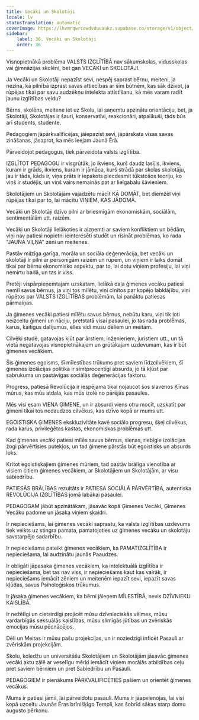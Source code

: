 ```yaml
---
title: Vecāki un Skolotāji
locale: lv
statusTranslation: automatic
coverImage: https://lhvmrqwrcowdvduuaukz.supabase.co/storage/v1/object/public/strapi-uploads/small_cover-educacion-fundamental.webp-2d51a7828a2b1309555be27f7e2a61a0.webp
sidebar:
    label: 36. Vecāki un Skolotāji
    order: 36
---
```

Visnopietnākā problēma VALSTS IZGLĪTĪBĀ nav sākumskolas, vidusskolas vai ģimnāzijas skolēni, bet gan VECĀKI un SKOLOTĀJI.

Ja Vecāki un Skolotāji nepazīst sevi, nespēj saprast bērnu, meiteni, ja nezina, kā pilnībā izprast savas attiecības ar šīm būtnēm, kas sāk dzīvot, ja rūpējas tikai par savu audzēkņu intelekta attīstīšanu, kā mēs varam radīt jaunu izglītības veidu?

Bērns, skolēns, meitene iet uz Skolu, lai saņemtu apzinātu orientāciju, bet, ja Skolotāji, Skolotājas ir šauri, konservatīvi, reakcionāri, atpalikuši, tāds būs arī students, studente.

Pedagogiem jāpārkvalificējas, jāiepazīst sevi, jāpārskata visas savas zināšanas, jāsaprot, ka mēs ieejam Jaunā Ērā.

Pārveidojot pedagogus, tiek pārveidota valsts izglītība.

IZGLĪTOT PEDAGOGU ir visgrūtāk, jo ikviens, kurš daudz lasījis, ikviens, kuram ir grāds, ikviens, kuram ir jāmāca, kurš strādā par skolas skolotāju, jau ir tāds, kāds ir, viņa prāts ir iepakots piecdesmit tūkstošos teoriju, ko viņš ir studējis, un viņš vairs nemainās pat ar lielgabalu šāvieniem.

Skolotājiem un Skolotājām vajadzētu mācīt KĀ DOMĀT, bet diemžēl viņi rūpējas tikai par to, lai mācītu VIŅIEM, KAS JĀDOMĀ.

Vecāki un Skolotāji dzīvo pilni ar briesmīgām ekonomiskām, sociālām, sentimentālām utt. raizēm.

Vecāki un Skolotāji lielākoties ir aizņemti ar saviem konfliktiem un bēdām, viņi nav patiesi nopietni ieinteresēti studēt un risināt problēmas, ko rada "JAUNĀ VIĻŅA" zēni un meitenes.

Pastāv milzīga garīga, morāla un sociāla deģenerācija, bet vecāki un skolotāji ir pilni ar personīgām raizēm un rūpēm, un viņiem ir laiks domāt tikai par bērnu ekonomisko aspektu, par to, lai dotu viņiem profesiju, lai viņi nemirtu badā, un tas ir viss.

Pretēji vispārpieņemtajam uzskatam, lielākā daļa ģimenes vecāku patiesi nemīl savus bērnus, ja viņi tos mīlētu, viņi cīnītos par kopējo labklājību, viņi rūpētos par VALSTS IZGLĪTĪBAS problēmām, lai panāktu patiesas pārmaiņas.

Ja ģimenes vecāki patiesi mīlētu savus bērnus, nebūtu karu, viņi tik ļoti neizceltu ģimeni un nāciju, pretstatā visai pasaulei, jo tas rada problēmas, karus, kaitīgus dalījumus, elles vidi mūsu dēliem un meitām.

Cilvēki studē, gatavojas kļūt par ārstiem, inženieriem, juristiem utt., un tā vietā negatavojas visnopietnākajam un grūtākajam uzdevumam, kas ir būt ģimenes vecākiem.

Šis ģimenes egoisms, šī mīlestības trūkums pret saviem līdzcilvēkiem, šī ģimenes izolācijas politika ir simtprocentīgi absurda, jo tā kļūst par sabrukuma un pastāvīgas sociālās deģenerācijas faktoru.

Progress, patiesā Revolūcija ir iespējama tikai nojaucot šos slavenos Ķīnas mūrus, kas mūs atdala, kas mūs izolē no pārējās pasaules.

Mēs visi esam VIENA ĢIMENE, un ir absurdi viens otru mocīt, uzskatīt par ģimeni tikai tos nedaudzos cilvēkus, kas dzīvo kopā ar mums utt.

EGOISTISKA ĢIMENES ekskluzivitāte kavē sociālo progresu, šķeļ cilvēkus, rada karus, privileģētas kastas, ekonomiskas problēmas utt.

Kad ģimenes vecāki patiesi mīlēs savus bērnus, sienas, riebīgie izolācijas žogi pārvērtīsies putekļos, un tad ģimene pārstās būt egoistisks un absurds loks.

Krītot egoistiskajiem ģimenes mūriem, tad pastāv brālīga vienotība ar visiem citiem ģimenes vecākiem, ar Skolotājiem un Skolotājām, ar visu sabiedrību.

PATIESĀS BRĀLĪBAS rezultāts ir PATIESA SOCIĀLĀ PĀRVĒRTĪBA, autentiska REVOLŪCIJA IZGLĪTĪBAS jomā labākai pasaulei.

PEDAGOGAM jābūt apzinātākam, jāsavāc kopā Ģimenes Vecāki, Ģimenes Vecāku padome un jāsaka viņiem skaidri.

Ir nepieciešams, lai ģimenes vecāki saprastu, ka valsts izglītības uzdevums tiek veikts uz stingra pamata, pamatojoties uz ģimenes vecāku un skolotāju savstarpējo sadarbību.

Ir nepieciešams pateikt ģimenes vecākiem, ka PAMATIZGLĪTĪBA ir nepieciešama, lai audzinātu jaunās Paaudzes.

Ir obligāti jāpasaka ģimenes vecākiem, ka intelektuālā izglītība ir nepieciešama, bet tas nav viss, ir nepieciešams kaut kas vairāk, ir nepieciešams iemācīt zēniem un meitenēm iepazīt sevi, iepazīt savas kļūdas, savus Psiholoģiskos trūkumus.

Ir jāsaka ģimenes vecākiem, ka bērni jāieņem MĪLESTĪBĀ, nevis DZĪVNIEKU KAISLĪBĀ.

Ir nežēlīgi un cietsirdīgi projicēt mūsu dzīvnieciskās vēlmes, mūsu vardarbīgās seksuālās kaislības, mūsu slimīgās jūtības un zvēriskās emocijas mūsu pēcnācējos.

Dēli un Meitas ir mūsu pašu projekcijas, un ir noziedzīgi inficēt Pasauli ar zvēriskām projekcijām.

Skolu, koledžu un universitāšu Skolotājiem un Skolotājām jāsavāc ģimenes vecāki aktu zālē ar veselīgu mērķi iemācīt viņiem morālās atbildības ceļu pret saviem bērniem un pret Sabiedrību un Pasauli.

PEDAGOGIEM ir pienākums PĀRKVALIFICĒTIES pašiem un orientēt ģimenes vecākus.

Mums ir patiesi jāmīl, lai pārveidotu pasauli. Mums ir jāapvienojas, lai visi kopā uzceltu Jaunās Ēras brīnišķīgo Templi, kas šobrīd sākas starp domu augusto pērkonu.

